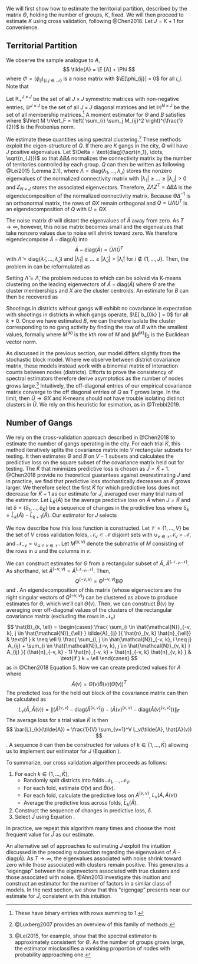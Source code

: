 We will first show how to estimate the territorial partition, described by the matrix $\Theta$, holding the number of groups, $K$, fixed. We will then proceed to estimate $K$ using cross validation, following @Chen2018. Let $J = K + 1$ for convenience.

## Territorial Partition

We observe the sample analogue to $A$,
$$
\tilde{A} = \E [A] + \Phi
$$
where $\Phi = (\phi_{ij})_{ \left\{ i, j \in \mathcal{N} \right\} }$ is a noise matrix with $\E[\phi_{ij}] = 0$ for all $i, j$. Note that
\begin{align*}
Q - \text{diag}(Q) &= \E[A] - \text{diag}(\E[A]) \\
&= \tilde{A} - \Phi - \text{diag}(\E[A]) \\
\Phi - \text{diag}(\Phi) &= \left( \tilde{A} - \text{diag}(\tilde{A}) \right) - \left( Q - \text{diag}(Q) \right)
\end{align*}

Let $\mathbb{R}_{+}^{J \times J}$ be the set of all $J \times J$ symmetric matrices with non-negative entries, $\mathbb{D}^{J \times J}$ be the set of all $J \times J$ diagonal matrices and let $\mathbb{M}^{N \times J}$ be the set of all membership matrices.^[These have binary entries with rows summing to 1.] A moment estimator for $\Theta$ and $B$ satisfies
\begin{equation} \label{eq:estimator}
(\hat{\Theta}, \hat{B}) = \argmin_{B \in \mathbb{R}^{J \times J}, \Theta \in \mathbb{M}^{N \times J}} \lVert \Phi - \text{diag}(\Phi) \rVert_F
\end{equation}
where $\lVert M \rVert_F = \left( \sum_{i} \sum_j M_{ij}^2 \right)^{\frac{1}{2}}$ is the Frobenius norm.

We estimate these quantities using spectral clustering.^[@Luxberg2007 provides an overview of this family of methods.] These methods exploit the eigen-structure of $Q$. If there are $K$ gangs in the city, $Q$ will have $J$ positive eigenvalues. Let $\Delta = \text{diag}(\sqrt{n_1}, \dots, \sqrt{n_{J}})$ so that $\Delta B \Delta$ normalizes the connectivity matrix by the number of territories controlled by each group. $Q$ can then be written as
\begin{align*}
Q &= \Theta B \Theta^T \\
&= \Theta \Delta^{-1} \Delta B \Delta \Delta^{-1} \Theta^T \\
&= \Theta \Delta^{-1} Z \Lambda Z^T \Delta^{-1} \Theta^T \\
&= \Theta X \Lambda X^T \Theta^T
\end{align*}
following @Lei2015 (Lemma 2.1), where $\Lambda = \text{diag}(\lambda_1, ..., \lambda_{J})$ stores the nonzero eigenvalues of the normalized connectivity matrix with $| \lambda_1 | \geq \dots \geq | \lambda_{J} | > 0$ and $Z_{N \times J}$ stores the associated eigenvectors. Therefore, $Z \Lambda Z^T = \Delta B \Delta$ is the eigendecomposition of the normalized connectivity matrix. Because $\Theta \Delta^{-1}$ is an orthonormal matrix, the rows of $\Theta X$ remain orthogonal and $Q = U \Lambda U^T$ is an eigendecomposition of $Q$ with $U = \Theta X$.

The noise matrix $\Phi$ will distort the eigenvalues of $\tilde{A}$ away from zero. As $T \rightarrow \infty$, however, this noise matrix becomes small and the eigenvalues that take nonzero values due to noise will shrink toward zero. We therefore eigendecompose $\tilde{A} - \text{diag}(\tilde{A})$ into
$$
\tilde{A} - \text{diag}(\tilde{A}) = \tilde{U} \tilde{\Lambda} \tilde{U}^T
$$
with $\tilde{\Lambda} = \text{diag}(\tilde{\lambda}_1, \dots, \tilde{\lambda}_{J})$ and $| \tilde{\lambda}_1 | \geq \dots \geq | \tilde{\lambda}_{J} | >  | \tilde{\lambda}_i |$ for $i \notin \left\{ 1, \dots, J \right\}$. Then, the problem in \ref{eq:estimator} can be reformulated as
\begin{align*}
\left( \hat{\Lambda}, \hat{X}, \hat{\Theta} \right) &= \argmin_{ \Lambda \in \mathbb{D}^{J \times J}, X \in \mathbb{R}^{J \times J}, \Theta \in \mathbb{M}^{N \times J} } \lVert \tilde{U} \tilde{\Lambda} \tilde{U}^T - \left( \Theta X \Lambda X^T \Theta^T - \text{diag}(Q) \right) \rVert_F \\
&\approx \argmin_{ \Lambda \in \mathbb{D}^{J \times J}, X \in \mathbb{R}^{J \times J}, \Theta \in \mathbb{M}^{N \times J} } \lVert \tilde{U} \tilde{\Lambda} \tilde{U}^T - \Theta X \Lambda X^T \Theta^T \rVert_F
\end{align*}

Setting $\hat{\Lambda} = \tilde{\Lambda}$, the problem reduces to
\begin{equation} \label{eq:kmeans}
\left( \hat{X}, \hat{\Theta} \right) = \argmin_{ X \in \mathbb{R}^{J \times J}, \Theta \in \mathbb{M}^{N \times J} } \lVert \Theta X - \tilde{U} \rVert_F
\end{equation}
which can be solved via K-means clustering on the leading eigenvectors of $\tilde{A} - \text{diag}(\tilde{A})$ where $\Theta$ are the cluster memberships and $X$ are the cluster centroids. An estimate for $B$ can then be recovered as
\begin{equation} \label{eq:B}
\hat{B} = \hat{X} \hat{\Lambda} \hat{X}^T
\end{equation}

Shootings in districts without gangs will exhibit no covariance in expectation with shootings in districts in which gangs operate, $\E[ b_{0k} ] = 0$ for all $k \neq 0$. Once we have estimated $B$, we can therefore isolate the cluster corresponding to no gang activity by finding the row of $B$ with the smallest values, formally
\begin{equation} \label{eq:nc}
\min_{ k \in \left\{ 1, ..., J \right\} } \lVert ( B - \text{diag}(B) )^{(k)} \rVert_2
\end{equation}
where $M^{(k)}$ is the $k$th row of $M$ and $\lVert M^{(k)} \rVert_2$ is the Euclidean vector norm. 

As discussed in the previous section, our model differs slightly from the stochastic block model. Where we observe between district covariance matrix, these models instead work with a binomial matrix of interaction counts between nodes (districts). Efforts to prove the consistency of spectral estimators therefore derive asymptotics as the number of nodes grows large.^[@Lei2015, for example, show that the spectral estimator is approximately consistent for $\Theta$. As the number of groups grows large, the estimator misclassifies a vanishing proportion of nodes with probability approaching one.] Intuitively, the off-diagonal entries of our empirical covariance matrix converge to the off diagonal entries of $Q$ as $T$ grows large. In the limit, then $\tilde{U} \rightarrow \Theta X$ and K-means should not have trouble isolating distinct clusters in $\tilde{U}$. We rely on this heuristic for esimation, as in @Trebbi2019.

## Number of Gangs

We rely on the cross-validation approach described in @Chen2018 to estimate the number of gangs operating in the city. For each trial $\tilde{K}$, this method iteratively splits the covariance matrix into $V$ rectangular subsets for testing. It then estimates $\Theta$ and $B$ on $V - 1$ subsets and calculates the predictive loss on the square subset of the covariance matrix held out for testing. The $\tilde{K}$ that minimizes predictive loss is chosen as $\hat{J} = \hat{K} + 1$. @Chen2018 provide no theoretical guarantees against overestimating $J$ and in practice, we find that predictive loss stochastically decreases as $\tilde{K}$ grows larger. We therefore select the first $\tilde{K}$ for which predictive loss does not decrease for $\tilde{K} + 1$ as our estimate for $\hat{J}$, averaged over many trial runs of the estimator. Let $\bar{L}_{\tilde{K}}(\tilde{A})$ be the average predictive loss on $\tilde{A}$ when $J = \tilde{K}$ and let $\delta = \left\{ \delta_1, \dots, \delta_{\bar{K}} \right\}$ be a sequence of changes in the predictive loss where $\delta_k = \bar{L}_{k}(\tilde{A}) - \bar{L}_{k+1}(\tilde{A})$. Our estimator for $J$ selects
\begin{equation} \label{eq:hatJ}
\hat{J} = \argmin_{k} \left\{ k \mid \delta_k < 0 \right\}_{k \in \left\{ 1, \dots, \bar{K} \right\} }
\end{equation}

We now describe how this loss function is constructed. Let $\mathcal{V} = \left\{ 1, \dots, V \right\}$ be the set of $V$ cross validation folds, $\mathcal{N}_v \subset \mathcal{N}$ disjoint sets with $\cup_{v \in \mathcal{V}} \mathcal{N}_v = \mathcal{N}$, and $\mathcal{N}_{-v} = \cup_{u \neq v \in \mathcal{V}}$. Let $M^{(u,v)}$ denote the submatrix of $M$ consisting of the rows in $u$ and the columns in $v$. 

We can construct estimates for $\Theta$ from a rectangular subset of $\tilde{A}$, $\tilde{A}^{(\mathcal{N}_{-v}, \mathcal{N})}$. As shorthand, let $\tilde{A}^{(-v, v)} = \tilde{A}^{(\mathcal{N}_{-v}, \mathcal{N})}$. Then,
$$
Q^{(-v, v)} = \Theta^{(-v, v)} B \Theta
$$
and
\begin{align*}
\left( Q^{(-v, v)} \right)^T Q &= \Theta B^T \left( \Theta^{(-v, v)} \right)^T \Theta^{(-v, v)} B \Theta^T \\
&= \Theta B^T \left( \Delta^{(-v, -v)} \right)^2 B \Theta^T
\end{align*}.
An eigendecomposition of this matrix (whose eigenvectors are the right singular vectors of $Q^{(-v, v)}$) can be clustered as above to produce estimates for $\Theta$, which we'll call $\hat{\Theta}(v)$. Then, we can construct $\hat{B}(v)$ by averaging over off-diagonal values of the clusters of the rectangular covariance matrix (excluding the rows in $\mathcal{N}_v$) 
$$
\hat{B}_{k, \ell} = \begin{cases}
\frac{ \sum_{i \in \hat{\mathcal{N}}_{-v, k}, j \in \hat{\mathcal{N}}_{\ell} } \tilde{A}_{ij} }{ \hat{n}_{v, k} \hat{n}_{\ell}} & \text{if } k \neq \ell \\
\frac{ \sum_{i, j \in \hat{\mathcal{N}}_{-v, k}, i \neq j} A_{ij} + \sum_{i \in \hat{\mathcal{N}}_{-v, k}, j \in \hat{\mathcal{N}}_{v, k} } A_{ij} }{ (\hat{n}_{-v, k} - 1) \hat{n}_{-v, k} + \hat{n}_{-v, k} \hat{n}_{v, k} } & \text{if } k = \ell
\end{cases}
$$
as in @Chen2018 Equation 5. Now we can create predicted values for $A$ where
$$
\hat{A}(v) = \hat{\Theta}(v) \hat{B}(v) \left( \hat{\Theta}(v) \right)^T
$$
The predicted loss for the held out block of the covariance matrix can then be calculated as
$$
L_v(\tilde{A}, \hat{A}(v)) = \left\lVert \left( \tilde{A}^{(v,v)} - \text{diag}(\tilde{A}^{(v,v)}) \right) - \left( \hat{A}(v)^{(v,v)} - \text{diag}(\hat{A}(v)^{(v,v)}) \right) \right\rVert_F
$$
The average loss for a trial value $\tilde{K}$ is then
$$
\bar{L}_{k}(\tilde{A}) = \frac{1}{V} \sum_{v=1}^V L_v(\tilde{A}, \hat{A}(v))
$$
. A sequence $\delta$ can then be constructed for values of $k \in \left\{ 1, ..., \bar{K} \right\}$ allowing us to implement our estimator for $J$ (Equation \ref{eq:hatJ}).

To summarize, our cross validation algorithm proceeds as follows:

1. For each $k \in \left\{ 1, ..., \bar{K} \right\}$,
	- Randomly split districts into folds $\mathcal{N}_1, \dots, \mathcal{N}_V$.
	- For each fold, estimate $\hat{\Theta}(v)$ and $\hat{B}(v)$.
	- For each fold, calculate the predictive loss on $\tilde{A}^{(v,v)}$, $L_v(\tilde{A}, \hat{A}(v))$
	- Average the predictive loss across folds, $\bar{L}_{k}(\tilde{A})$.
2. Construct the sequence of changes in predictive loss, $\delta$.
3. Select $\hat{J}$ using Equation \ref{eq:hatJ}.

In practice, we repeat this algorithm many times and choose the most frequent value for $\hat{J}$ as our estimate.

An alternative set of approaches to estimating $J$ exploit the intuition discussed in the preceding subsection regarding the eigenvalues of $\tilde{A} - \text{diag}(\tilde{A})$. As $T \rightarrow \infty$, the eigenvalues associated with noise shrink toward zero while those associated with clusters remain positive. This generates a "eigengap" between the eigenvectors associated with true clusters and those associated with noise. @Ahn2013 investigate this inuition and construct an estimator for the number of factors in a similar class of models. In the next section, we show that this "eigengap" presents near our estimate for $\hat{J}$, consistent with this intuition.
